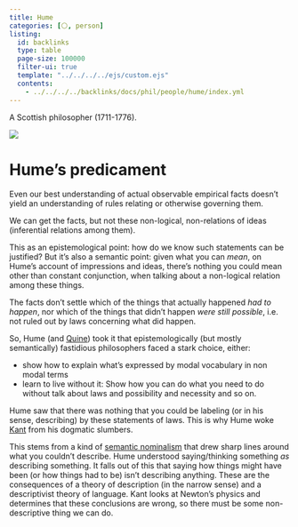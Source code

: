 ```yaml
---
title: Hume
categories: [⚪, person]
listing:
  id: backlinks
  type: table
  page-size: 100000
  filter-ui: true
  template: "../../../../ejs/custom.ejs"
  contents:
    - ../../../../backlinks/docs/phil/people/hume/index.yml
---
```


A Scottish philosopher (1711-1776).

![](/images/headshots/hume.jpeg)


# Hume's predicament
Even our best understanding of actual observable empirical facts doesn't yield 
an understanding of rules relating or otherwise governing them.

We can get the facts, but not these non-logical, non-relations of ideas 
(inferential relations among them).

This as an epistemological point: how do we know such statements can be 
justified? But it's also a semantic point: given what you can *mean*, on Hume's 
account of impressions and ideas, there's nothing you could mean other than 
constant conjunction, when talking about a non-logical relation among these 
things.

The facts don't settle which of the things that actually happened *had to 
happen*, nor which of the things that didn't happen *were still possible*, i.e.
not ruled out by laws concerning what did happen.

So, Hume (and [Quine](/docs/phil/people/quine/index.qmd)) took it that 
epistemologically (but mostly 
semantically) fastidious philosophers faced a stark choice, either:

- show how to explain what's expressed by modal vocabulary in non modal terms
- learn to live without it: Show how you can do what you need to do without talk 
about laws and possibility and necessity and so on.

Hume saw that there was nothing that you could be labeling (or in his sense, 
describing) by these statements of laws. This is why Hume woke 
[Kant](/docs/phil/people/kant/index.qmd) from his dogmatic slumbers.

This stems from a kind of 
[semantic nominalism](/docs/phil/people/brandom/sellars09/4/#semantic-nominalism) 
that drew sharp lines around what you couldn't describe. Hume understood 
saying/thinking something *as* describing something. It falls out of this that 
saying how things might have been (or how things had to be) isn't describing 
anything. These are the consequences of a theory of description (in the narrow 
sense) and a descriptivist theory of language. Kant looks at Newton's physics 
and determines that these conclusions are wrong, so there must be some 
non-descriptive thing we can do.

